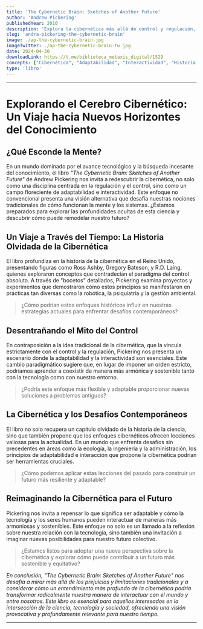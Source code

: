 ```yaml
---
title: 'The Cybernetic Brain: Sketches of Another Future'
author: 'Andrew Pickering'
publishedYear: 2010
description: 'Explora la cibernética más allá de control y regulación, destacando adaptabilidad e interactividad como claves para enfrentar desafíos contemporáneos en ecología, ingeniería y administración.'
slug: 'andra-pickering-the-cybernetic-brain'
image: ./ap-the-cybernetic-brain.jpg
imageTwitter: ./ap-the-cybernetic-brain-tw.jpg
date: 2024-04-30
downloadLink: https://t.me/biblioteca_metaxis_digital/1529
concepts: ["Cibernética", "Adaptabilidad", "Interactividad", "Historia de la Ciencia", "Futuro Sostenible", "Andrew Pickering"]
type: 'libro'
---
```


---

# **Explorando el Cerebro Cibernético: Un Viaje hacia Nuevos Horizontes del Conocimiento**

## **¿Qué Esconde la Mente?**

En un mundo dominado por el avance tecnológico y la búsqueda incesante del conocimiento, el libro _"The Cybernetic Brain: Sketches of Another Future"_ de Andrew Pickering nos invita a redescubrir la cibernética, no solo como una disciplina centrada en la regulación y el control, sino como un campo floreciente de adaptabilidad e interactividad. Este enfoque no convencional presenta una visión alternativa que desafía nuestras nociones tradicionales de cómo funcionan la mente y los sistemas. ¿Estamos preparados para explorar las profundidades ocultas de esta ciencia y descubrir cómo puede remodelar nuestro futuro?

## **Un Viaje a Través del Tiempo: La Historia Olvidada de la Cibernética**

El libro profundiza en la historia de la cibernética en el Reino Unido, presentando figuras como Ross Ashby, Gregory Bateson, y R.D. Laing, quienes exploraron conceptos que contradecían el paradigma del control absoluto. A través de "bocetos" detallados, Pickering examina proyectos y experimentos que demostraron cómo estos principios se manifestaron en prácticas tan diversas como la robótica, la psiquiatría y la gestión ambiental.

> ¿Cómo podrían estos enfoques históricos influir en nuestras estrategias actuales para enfrentar desafíos contemporáneos?

## **Desentrañando el Mito del Control**

En contraposición a la idea tradicional de la cibernética, que la vincula estrictamente con el control y la regulación, Pickering nos presenta un escenario donde la adaptabilidad y la interactividad son esenciales. Este cambio paradigmático sugiere que, en lugar de imponer un orden estricto, podríamos aprender a coexistir de manera más armónica y sostenible tanto con la tecnología como con nuestro entorno.

> ¿Podría este enfoque más flexible y adaptable proporcionar nuevas soluciones a problemas antiguos?

## **La Cibernética y los Desafíos Contemporáneos**

El libro no solo recupera un capítulo olvidado de la historia de la ciencia, sino que también propone que los enfoques cibernéticos ofrecen lecciones valiosas para la actualidad. En un mundo que enfrenta desafíos sin precedentes en áreas como la ecología, la ingeniería y la administración, los principios de adaptabilidad e interacción que propone la cibernética podrían ser herramientas cruciales.

> ¿Cómo podemos aplicar estas lecciones del pasado para construir un futuro más resiliente y adaptable?

## **Reimaginando la Cibernética para el Futuro**

Pickering nos invita a repensar lo que significa ser adaptable y cómo la tecnología y los seres humanos pueden interactuar de maneras más armoniosas y sostenibles. Este enfoque no solo es un llamado a la reflexión sobre nuestra relación con la tecnología, sino también una invitación a imaginar nuevas posibilidades para nuestro futuro colectivo.

> ¿Estamos listos para adoptar una nueva perspectiva sobre la cibernética y explorar cómo puede contribuir a un futuro más sostenible y equitativo?

_En conclusión, "The Cybernetic Brain: Sketches of Another Future" nos desafía a mirar más allá de los prejuicios y limitaciones tradicionales y a considerar cómo un entendimiento más profundo de la cibernética podría transformar radicalmente nuestra manera de interactuar con el mundo y entre nosotros. Este libro es esencial para aquellos interesados en la intersección de la ciencia, tecnología y sociedad, ofreciendo una visión provocativa y profundamente relevante para nuestro tiempo._

---
